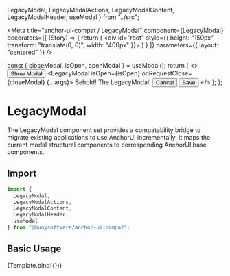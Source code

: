 
  LegacyModal,
  LegacyModalActions,
  LegacyModalContent,
  LegacyModalHeader,
  useModal
} from "../src";

<Meta
  title="anchor-ui-compat / LegacyModal"
  component={LegacyModal}
  decorators={[
    (Story) => {
      return (
        <div id="root" style={{ height: "150px", transform: "translate(0, 0)", width: "400px" }}>
          <Story />
        </div>
      )
    }
  ]}
  parameters={{
    layout: "centered"
  }}
/>

  const { closeModal, isOpen, openModal } = useModal();
  return (
    <>
      <Button onClick={openModal} colorScheme="basic">Show Modal</Button>
      <LegacyModal isOpen={isOpen} onRequestClose={closeModal} {...args}>
        <Box data-testid="example-modal">
          <LegacyModalHeader title="Legacy Modal" />
          <LegacyModalContent>
            <Body>Behold! The LegacyModal!</Body>
          </LegacyModalContent>
          <LegacyModalActions>
            <Button onClick={closeModal} colorScheme="basic" mr="xxs">Cancel</Button>
            <Button onClick={closeModal} colorScheme="primary">Save</Button>
          </LegacyModalActions>
        </Box>
      </LegacyModal>
    </>
  );
};

# LegacyModal

The LegacyModal component set provides a compatability bridge to migrate
existing applications to use AnchorUI incrementally. It maps the current modal
structural components to corresponding AnchorUI base components.

## Import

```javascript
import {
  LegacyModal,
  LegacyModalActions,
  LegacyModalContent,
  LegacyModalHeader,
  useModal
} from "@buoysoftware/anchor-ui-compat";
```

## Basic Usage

<Canvas>
  <Story
    name="LegacyModal"
    parameters={{
      docs: {
        source: {
          excludeDecorators: true,
        },
      },
    }}
  >
    {Template.bind({})}
  </Story>
</Canvas>
